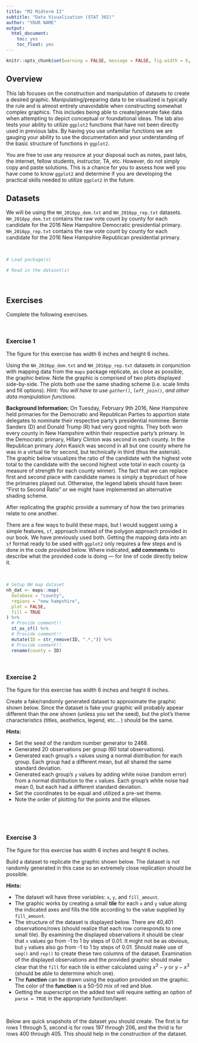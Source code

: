 ```yaml
---
title: "M2 Midterm II"
subtitle: "Data Visualization (STAT 302)"
author: "YOUR NAME"
output:
  html_document:
    toc: yes
    toc_float: yes
---
```


```r
knitr::opts_chunk$set(warning = FALSE, message = FALSE, fig.width = 6, fig.height = 6)
```

## Overview

This lab focuses on the construction and manipulation of datasets to create a desired graphic. Manipulating/preparing data to be visualized is typically the rule and is almost entirely unavoidable when constructing somewhat complex graphics. This includes being able to create/generate fake data when attempting to depict conceptual or foundational ideas. The lab also tests your ability to utilize `ggplot2` functions that have not been directly used in previous labs. By having you use unfamiliar functions we are gauging your ability to use the documentation and your understanding of the basic structure of functions in `ggplot2`. 

You are free to use any resource at your disposal such as notes, past labs, the internet, fellow students, instructor, TA, etc. However, do not simply copy and paste solutions. This is a chance for you to assess how well you have come to know `ggplot2` and determine if you are developing the practical skills needed to utilize `ggplot2` in the future. 

## Datasets 

We will be using the `NH_2016pp_dem.txt` and `NH_2016pp_rep.txt` datasets. `NH_2016pp_dem.txt` contains the raw vote count by county for each candidate for the 2016 New Hampshire Democratic presidential primary. `NH_2016pp_rep.txt` contains the raw vote count by county for each candidate for the 2016 New Hampshire Republican presidential primary.

<br>

```r
# Load package(s)

# Read in the dataset(s)
```

<br>

## Exercises

Complete the following exercises.

<br>

### Exercise 1

The figure for this exercise has width 6 inches and height 6 inches.

Using the `NH_2016pp_dem.txt` and `NH_2016pp_rep.txt` datasets in conjunction with mapping data from the `maps` package replicate, as close as possible, the graphic below. Note the graphic is comprised of two plots displayed side-by-side. The plots both use the same shading scheme (i.e. scale limits and fill options). *Hint: You will have to use `gather()`, `left_join()`, and other data manipulation functions.*

**Background Information:** On Tuesday, February 9th 2016, New Hampshire held primaries for the Democratic and Republican Parties to apportion state delegates to nominate their respective party's presidential nominee. Bernie Sanders (D) and Donald Trump (R) had very good nights. They both won every county in New Hampshire within their respective party's primary. In the Democratic primary, Hillary Clinton was second in each county. In the Republican primary John Kasich was second in all but one county where he was in a virtual tie for second, but technically in third (thus the asterisk). The graphic below visualizes the ratio of the candidate with the highest vote total to the candidate with the second highest vote total in each county (a measure of strength for each county winner). The fact that we can replace first and second place with candidate names is simply a byproduct of how the primaries played out. Otherwise, the legend labels should have been "First to Second Ratio" or we might have implemented an alternative shading scheme.

After replicating the graphic provide a summary of how the two primaries relate to one another. 

There are a few ways to build these maps, but I would suggest using a simple features, `sf`, approach instead of the polygon approach provided in our book. We have previously used both. Getting the mapping data into an `sf` format ready to be used with `ggplot2` only requires a few steps and is done in the code provided below. Where indicated, **add comments** to describe what the provided code is doing --- for line of code directly below it.

<br>

```r
# Setup NH map dataset
nh_dat <- maps::map(
  database = "county",
  regions = "new hampshire",
  plot = FALSE,
  fill = TRUE
) %>%
  # Provide comment!! 
  st_as_sf() %>%
  # Provide comment!!
  mutate(ID = str_remove(ID, ".*,")) %>%
  # Provide comment!!
  rename(county = ID)
```

<br>

### Exercise 2

The figure for this exercise has width 6 inches and height 6 inches.

Create a fake/randomly generated dataset to approximate the graphic shown below. Since the dataset is fake your graphic will probably appear different than the one shown (unless you set the seed), but the plot's theme characteristics (titles, aesthetics, legend, etc... ) should be the same. 

**Hints:**

- Set the seed of the random number generator to 2468.
- Generated 20 observations per group (60 total observations).
- Generated each group's `x` values using a normal distribution for each group. Each group had a different mean, but all shared the same standard deviation.
- Generated each group's `y` values by adding white noise (random error) from a normal distribution to the `x` values. Each group's white noise had mean 0, but each had a different standard deviation.
- Set the coordinates to be equal and utilized a pre-set theme.
- Note the order of plotting for the points and the ellipses. 

<br>



<br>

### Exercise 3

The figure for this exercise has width 6 inches and height 6 inches.

Build a dataset to replicate the graphic shown below. The dataset is not randomly generated in this case so an extremely close replication should be possible. 

**Hints:**

* The dataset will have three variables: `x`, `y`, and `fill_amount`.
* The graphic works by creating a small **tile** for each `x` and `y` value along the indicated axes and fills the title according to the value supplied by `fill_amount`.
* The structure of the dataset is displayed below. There are 40,401 observations/rows (should realize that each row corresponds to one small tile). By examining the displayed observations it should be clear that `x` values go from -1 to 1 by steps of 0.01. It might not be as obvious, but `y` values also go from -1 to 1 by steps of 0.01. Should make use of `seq()` and `rep()` to create these two columns of the dataset. Examination of the displayed observations and the provided graphic should make clear that the `fill` for each tile is either calculated using $x^3-y$ or $y-x^3$ (should be able to determine which one). 
* The **function** can be drawn using the equation provided on the graphic. The color of the **function** is a 50-50 mix of red and blue.
* Getting the superscript on the added text will require setting an option of `parse = TRUE` in the appropriate function/layer. 

<br>

Below are quick snapshots of the dataset you should create. The first is for rows 1 through 5, second is for rows 197 through 206, and the thrid is for rows 400 through 405. This should help in the construction of the dataset.  

<br>
